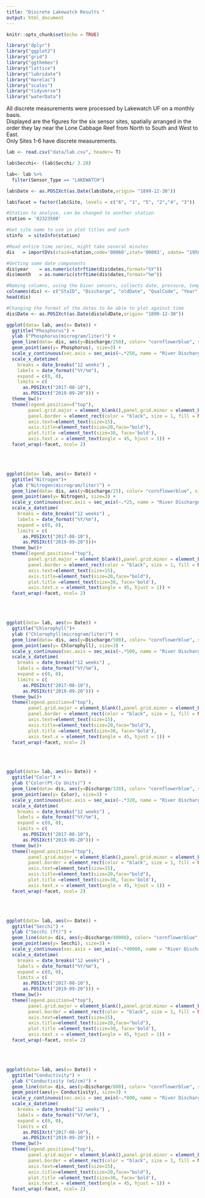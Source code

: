 ---
title: "Discrete Lakewatch Results "
output: html_document 
---

```{r setup, include=FALSE}
knitr::opts_chunk$set(echo = TRUE)

library("dplyr")
library("ggplot2")
library("grid")
library("ggthemes")
library("lattice")
library("lubridate")
library("marelac")
library("scales")
library("tidyverse")
library("waterData")


```

All discrete measurements were processed by Lakewatch UF on a monthly basis.  
Displayed are the figures for the six sensor sites, spatially arranged in the order they lay near the Lone Cabbage Reef from North to South and West to East.   
Only Sites 1-6 have discrete measurements.  


```{r dataresults, include=FALSE, eval=TRUE}

lab <- read.csv("data/lab.csv", header= T)

lab$Secchi<- (lab$Secchi/ 3.28)

lab<- lab %>%
  filter(Sensor_Type == "LAKEWATCH")

lab$Date <- as.POSIXct(as.Date(lab$Date,origin= "1899-12-30"))

lab$facet = factor(lab$Site, levels = c("6", "1", "5", "2","4", "3"))

```


```{r dis, warning= FALSE,  message=FALSE, results="hide" , include=FALSE}

#Station to analyze, can be changed to another station
station = '02323500'   

#Get site name to use in plot titles and such
stinfo  = siteInfo(station)

#Read entire time series, might take several minutes
dis   = importDVs(staid=station,code='00060',stat='00003', sdate= "1950-01-01") 

#Getting some date components
dis$year    = as.numeric(strftime(dis$dates,format="%Y"))
dis$month   = as.numeric(strftime(dis$dates,format="%m")) 

```

```{r discol, warning= FALSE,  message=FALSE, results="hide", include=FALSE}

#Naming columns, using the Diver sensors, collects date, pressure, temp, conductivity
colnames(dis) <- c("StaID", "Discharge", "oldDate", "QualCode", "Year", "Month")
head(dis)

#Changing the format of the dates to be able to plot against time
dis$Date <- as.POSIXct(as.Date(dis$oldDate,origin= "1899-12-30"))

```

```{r phos, warning=FALSE, echo=FALSE, message=FALSE,fig.width=10,fig.height=8}
  
ggplot(data= lab, aes(x= Date)) +
  ggtitle("Phosphorus") +
  ylab ("Phosphorus(microgram/liter)") +
  geom_line(data= dis, aes(y=Discharge/250), color= "cornflowerblue", size=2, alpha=0.8) +
  geom_point(aes(y= Phosphorus), size=3) +
  scale_y_continuous(sec.axis = sec_axis(~.*250, name = "River Discharge (cfs)"), limits=c(0,160)) + 
  scale_x_datetime(
    breaks = date_breaks("12 weeks") ,
    labels = date_format("%Y/%m"),
    expand = c(0, 0),
    limits = c(
      as.POSIXct("2017-08-10"),
      as.POSIXct("2019-09-20"))) +
  theme_bw()+
  theme(legend.position=("top"),
        panel.grid.major = element_blank(),panel.grid.minor = element_blank(),
        panel.border = element_rect(color = "black", size = 1, fill = NA, linetype="solid"),
        axis.text=element_text(size=15),
        axis.title=element_text(size=20,face="bold"),
        plot.title =element_text(size=30, face='bold'),
        axis.text.x = element_text(angle = 45, hjust = 1)) +
  facet_wrap(~facet, ncol= 2)
```
<br>
<br>
```{r nitrogen, warning=FALSE, echo=FALSE, message=FALSE,fig.width=10,fig.height=8}
ggplot(data= lab, aes(x= Date)) +
  ggtitle("Nitrogen")+
  ylab ("Nitrogen(microgram/liter)") +
  geom_line(data= dis, aes(y=Discharge/25), color= "cornflowerblue", size=2, alpha=0.8) +
  geom_point(aes(y= Nitrogen), size=3) +
  scale_y_continuous(sec.axis = sec_axis(~.*25, name = "River Discharge (cfs)"), limits=c(0,1600)) + 
  scale_x_datetime(
    breaks = date_breaks("12 weeks") ,
    labels = date_format("%Y/%m"),
    expand = c(0, 0),
    limits = c(
      as.POSIXct("2017-08-10"),
      as.POSIXct("2019-09-20")))+
  theme_bw()+
  theme(legend.position=("top"),
        panel.grid.major = element_blank(),panel.grid.minor = element_blank(),
        panel.border = element_rect(color = "black", size = 1, fill = NA, linetype="solid"),
        axis.text=element_text(size=15),
        axis.title=element_text(size=20,face="bold"),
        plot.title =element_text(size=30, face='bold'),
        axis.text.x = element_text(angle = 45, hjust = 1)) +
  facet_wrap(~facet, ncol= 2)
```
<br>
<br>
```{r chlorophyll, warning=FALSE, echo=FALSE, message=FALSE,fig.width=10,fig.height=8}
ggplot(data= lab, aes(x= Date)) +
  ggtitle("Chlorophyll")+
  ylab ("Chlorophyll(microgram/liter)") +
  geom_line(data= dis, aes(y=Discharge/500), color= "cornflowerblue", size=2, alpha=0.8) +
  geom_point(aes(y= Chlorophyll), size=3) +
  scale_y_continuous(sec.axis = sec_axis(~.*500, name = "River Discharge (cfs)"), limits=c(0,80)) + 
  scale_x_datetime(
    breaks = date_breaks("12 weeks") ,
    labels = date_format("%Y/%m"),
    expand = c(0, 0),
    limits = c(
      as.POSIXct("2017-08-10"),
      as.POSIXct("2019-09-20"))) +
  theme_bw()+
  theme(legend.position=("top"),
        panel.grid.major = element_blank(),panel.grid.minor = element_blank(),
        panel.border = element_rect(color = "black", size = 1, fill = NA, linetype="solid"),
        axis.text=element_text(size=15),
        axis.title=element_text(size=20,face="bold"),
        plot.title =element_text(size=30, face='bold'),
        axis.text.x = element_text(angle = 45, hjust = 1)) +
  facet_wrap(~facet, ncol= 2)
```
<br>
<br>
```{r color, warning=FALSE, echo=FALSE, message=FALSE,fig.width=10,fig.height=8}
ggplot(data= lab, aes(x= Date)) +
  ggtitle("Color") +
  ylab ("Color(Pt-Co Units)") +
  geom_line(data= dis, aes(y=Discharge/320), color= "cornflowerblue", size=2, alpha=0.8) +
  geom_point(aes(y= Color), size=3) +
  scale_y_continuous(sec.axis = sec_axis(~.*320, name = "River Discharge (cfs)"), limits=c(0,125)) + 
  scale_x_datetime(
    breaks = date_breaks("12 weeks") ,
    labels = date_format("%Y/%m"),
    expand = c(0, 0),
    limits = c(
      as.POSIXct("2017-08-10"),
      as.POSIXct("2019-09-20"))) +
  theme_bw()+
  theme(legend.position=("top"),
        panel.grid.major = element_blank(),panel.grid.minor = element_blank(),
        panel.border = element_rect(color = "black", size = 1, fill = NA, linetype="solid"),
        axis.text=element_text(size=15),
        axis.title=element_text(size=20,face="bold"),
        plot.title =element_text(size=30, face='bold'),
        axis.text.x = element_text(angle = 45, hjust = 1)) +
  facet_wrap(~facet, ncol= 2)
```
<br>
<br>
```{r secchi, warning=FALSE, echo=FALSE, message=FALSE,fig.width=10,fig.height=8}
ggplot(data= lab, aes(x= Date)) +
  ggtitle("Secchi") +
  ylab ("Secchi (ft)") +
  geom_line(data= dis, aes(y=Discharge/40000), color= "cornflowerblue", size=2, alpha=0.8) +
  geom_point(aes(y= Secchi), size=3) +
  scale_y_continuous(sec.axis = sec_axis(~.*40000, name = "River Discharge (cfs)"), limits=c(0,1)) + 
  scale_x_datetime(
    breaks = date_breaks("12 weeks") ,
    labels = date_format("%Y/%m"),
    expand = c(0, 0),
    limits = c(
      as.POSIXct("2017-08-10"),
      as.POSIXct("2019-09-20"))) +
  theme_bw()+
  theme(legend.position=("top"),
        panel.grid.major = element_blank(),panel.grid.minor = element_blank(),
        panel.border = element_rect(color = "black", size = 1, fill = NA, linetype="solid"),
        axis.text=element_text(size=15),
        axis.title=element_text(size=20,face="bold"),
        plot.title =element_text(size=30, face='bold'),
        axis.text.x = element_text(angle = 45, hjust = 1)) +
  facet_wrap(~facet, ncol= 2)
```
<br>
<br>
```{r cond, warning=FALSE, echo=FALSE, message=FALSE,fig.width=10,fig.height=8}
ggplot(data= lab, aes(x= Date)) +
  ggtitle("Conductivity") +
  ylab ("Conductivity (mS/cm)") +
  geom_line(data= dis, aes(y=Discharge/800), color= "cornflowerblue", size=2, alpha=0.8) +
  geom_point(aes(y= Conductivity), size=3) +
  scale_y_continuous(sec.axis = sec_axis(~.*800, name = "River Discharge (cfs)"), limits=c(0,50)) + 
  scale_x_datetime(
    breaks = date_breaks("12 weeks") ,
    labels = date_format("%Y/%m"),
    expand = c(0, 0),
    limits = c(
      as.POSIXct("2017-08-10"),
      as.POSIXct("2019-09-20"))) +
  theme_bw()+
  theme(legend.position=("top"),
        panel.grid.major = element_blank(),panel.grid.minor = element_blank(),
        panel.border = element_rect(color = "black", size = 1, fill = NA, linetype="solid"),
        axis.text=element_text(size=15),
        axis.title=element_text(size=20,face="bold"),
        plot.title =element_text(size=30, face='bold'),
        axis.text.x = element_text(angle = 45, hjust = 1)) +
  facet_wrap(~facet, ncol= 2)
```




